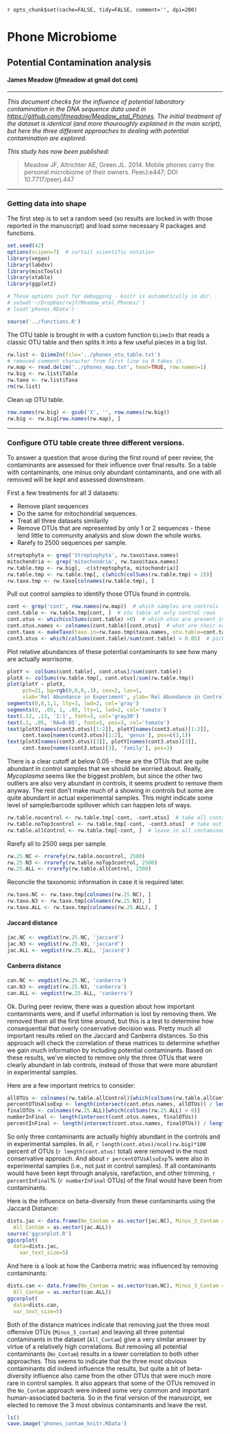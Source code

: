 `r opts_chunk$set(cache=FALSE, tidy=FALSE, comment='', dpi=200)`


# Phone Microbiome

## Potential Contamination analysis

#### James Meadow (jfmeadow at gmail dot com)




-------------------------

_This document checks for the influence of potential laboratory contamination in the DNA sequence data used in [https://github.com/jfmeadow/Meadow_etal_Phones](https://github.com/jfmeadow/Meadow_etal_Phones). The initial treatment of the dataset is identical (and more thouroughly explained in the main script), but here the three different approaches to dealing with potential contamination are explored._

_This study has now been published:_

> Meadow JF, Altrichter AE, Green JL. 2014. Mobile phones carry the personal microbiome of their owners. PeerJ:e447; DOI 10.7717/peerj.447 

-------------------------

### Getting data into shape

The first step is to set a random seed (so results are locked in with those reported in the manuscript) and load some necessary R packages and functions. 


```r
set.seed(42)
options(scipen=7)  # curtail scientific notation
library(vegan)
library(labdsv)
library(miscTools)
library(xtable)   
library(ggplot2)

# These options just for debugging - knitr is automatically in dir. 
# setwd('~/Dropbox/rwjf/Meadow_etal_Phones/')  
# load('phones.RData')

source('../functions.R')
```

The OTU table is brought in with a custom function `QiimeIn` that reads a classic OTU table and then splits it into a few useful pieces in a big list. 

```r
rw.list <- QiimeIn(file='../phones_otu_table.txt')
# removed comment character from first line so R takes it. 
rw.map <- read.delim('../phones_map.txt', head=TRUE, row.names=1)  
rw.big <- rw.list$Table
rw.taxo <- rw.list$Taxa
rm(rw.list)
```


Clean up OTU table. 

```r
row.names(rw.big) <- gsub('X', '', row.names(rw.big))
rw.big <- rw.big[row.names(rw.map), ]
```

-----------

### Configure OTU table create three different versions. 

To answer a question that arose during the first round of peer review, the contaminants are assessed for their influence over final results. So a table with contaminants, one minus only abundant contaminants, and one with all removed will be kept and assessed downstream. 

First a few treatments for all 3 datasets:

* Remove plant sequences
* Do the same for mitochondrial sequences. 
* Treat all three datasets similarily
* Remove OTUs that are represented by only 1 or 2 sequences - these lend little to community analysis and slow down the whole works. 
* Rarefy to 2500 sequences per sample.



```r
streptophyta <- grep('Streptophyta', rw.taxo$taxa.names)
mitochondria <- grep('mitochondria', rw.taxo$taxa.names)
rw.table.tmp <- rw.big[, -c(streptophyta, mitochondria)]
rw.table.tmp <- rw.table.tmp[, c(which(colSums(rw.table.tmp) > 2))]
rw.taxo.tmp <- rw.taxo[colnames(rw.table.tmp), ]
```


Pull out control samples to identify those OTUs found in controls.

```r
cont <- grep('cont', row.names(rw.map))  # which samples are controls
cont.table <- rw.table.tmp[cont, ]  # otu table of only control rows
cont.otus <- which(colSums(cont.table) >0)  # which otus are present in controls
cont.otus.names <- colnames(cont.table)[cont.otus]  # what are their names
cont.taxo <- makeTaxo(taxo.in=rw.taxo.tmp$taxa.names, otu.table=cont.table)
cont3.otus <- which(colSums(cont.table)/sum(cont.table) > 0.05)  # pick out 3 big ones
```


Plot relative abundances of these potential contaminants to see how many are actually worrisome. 


```r
plotY <- colSums(cont.table[, cont.otus]/sum(cont.table))
plotX <- colSums(rw.table.tmp[, cont.otus]/sum(rw.table.tmp))
plot(plotY ~ plotX, 
     pch=21, bg=rgb(0,0,0,.3), cex=2, las=1,
     xlab='Rel Abundance in Experiment', ylab='Rel Abundance in Controls')
segments(0,0,1,1, lty=3, lwd=2, col='gray')
segments(0, .05, 1, .05, lty=1, lwd=2, col='tomato')
text(.12, .13, '1:1', font=3, col='gray30')
text(.1, .05, 'RA=0.05', font=3, pos=3, col='tomato')
text(plotX[names(cont3.otus)[1:2]], plotY[names(cont3.otus)[1:2]], 
     cont.taxo[names(cont3.otus)[1:2], 'genus'], pos=c(3,1))
text(plotX[names(cont3.otus)[3]], plotY[names(cont3.otus)[3]], 
     cont.taxo[names(cont3.otus)[3], 'family'], pos=3)
```


There is a clear cutoff at below 0.05 - these are the OTUs that are quite abundant in control samples that we should be worried about. Really, _Mycoplasma_ seems like the biggest problem, but since the other two outliers are also very abundant in controls, it seems prudent to remove them anyway. The rest don't make much of a showing in controls but some are quite abundant in actual experimental samples. This might indicate some level of sample/barcode spillover which can happen lots of ways. 


```r
rw.table.nocontrol <- rw.table.tmp[-cont, -cont.otus]  # take all contaminants out
rw.table.noTop3control <- rw.table.tmp[-cont, -cont3.otus]  # take out big 3
rw.table.allControl <- rw.table.tmp[-cont, ]  # leave in all contaminant OTUs
```


Rarefy all to 2500 seqs per sample. 

```r
rw.25.NC <- rrarefy(rw.table.nocontrol, 2500)
rw.25.N3 <- rrarefy(rw.table.noTop3control, 2500)
rw.25.ALL <- rrarefy(rw.table.allControl, 2500)
```

Reconcile the taxonomic information in case it is required later. 

```r
rw.taxo.NC <- rw.taxo.tmp[colnames(rw.25.NC), ]
rw.taxo.N3 <- rw.taxo.tmp[colnames(rw.25.N3), ]
rw.taxo.ALL <- rw.taxo.tmp[colnames(rw.25.ALL), ]
```




#### Jaccard distance

```r
jac.NC <- vegdist(rw.25.NC, 'jaccard')
jac.N3 <- vegdist(rw.25.N3, 'jaccard')
jac.ALL <- vegdist(rw.25.ALL, 'jaccard')
```


#### Canberra distance 

```r
can.NC <- vegdist(rw.25.NC, 'canberra')
can.N3 <- vegdist(rw.25.N3, 'canberra')
can.ALL <- vegdist(rw.25.ALL, 'canberra')
```




Ok. During peer review, there was a question about how important contaminants were, and if useful information is lost by removing them. We removed them all the first time around, but this is a test to determine how consequential that overly conservative decision was. Pretty much all important results relied on the Jaccard and Canberra distances. So this approach will check the correlation of these matrices to determine whether we gain much information by including potential contaminants. Based on these results, we've elected to remove only the three OTUs that were clearly abundant in lab controls, instead of those that were more abundant in experimental samples. 

Here are a few important metrics to consider: 

```r
allOTUs <- colnames(rw.table.allControl)[which(colSums(rw.table.allControl) > 0)]  # names of all otus
percentOTUsAlsoExp <- length(intersect(cont.otus.names, allOTUs)) / length(allOTUs) * 100
finalOTUs <- colnames(rw.25.ALL)[which(colSums(rw.25.ALL) > 0)]
numberInFinal <- length(intersect(cont.otus.names, finalOTUs))
percentInFinal <- length(intersect(cont.otus.names, finalOTUs)) / length(allOTUs) * 100
```



So only three contaminants are actually highly abundant in the controls and in experimental samples. In all, `r length(cont.otus)/ncol(rw.big)*100` percent of OTUs (`r length(cont.otus)` total) were removed in the most conservative approach. And about `r percentOTUsAlsoExp`% were also in experimental samples (i.e., not just in control samples). If all contaminants would have been kept through analysis, rarefaction, and other trimming, `r percentInFinal`% (`r numberInFinal` OTUs) of the final would have been from contaminants. 



Here is the influence on beta-diversity from these contaminants using the Jaccard Distance: 

```r
dists.jac <- data.frame(No_Contam = as.vector(jac.NC), Minus_3_Contam = as.vector(jac.N3), 
  All_Contam = as.vector(jac.ALL))
source('ggcorplot.R')
ggcorplot(
  data=dists.jac,
	var_text_size=5) 
```


And here is a look at how the Canberra metric was influenced by removing contaminants: 

```r
dists.can <- data.frame(No_Contam = as.vector(can.NC), Minus_3_Contam = as.vector(can.N3), 
  All_Contam = as.vector(can.ALL))
ggcorplot(
  data=dists.can,
  var_text_size=5) 
```


Both of the distance matrices indicate that removing just the three most offensive OTUs (`Minus_3_contam`) and leaving all three potential contaminants in the dataset (`All_Contam`) give a very similar answer by virtue of a relatively high correlations. But removing all potential contaminants (`No_Contam`) results in a lower correlation to both other approaches. This seems to indicate that the three most obvious contaminants did indeed influence the results, but quite a bit of beta-diversity influence also came from the other OTUs that were much more rare in control samples. It also appears that some of the OTUs removed in the `No_Contam` approach were indeed some very common and important human-associated bacteria. So in the final version of the manusrcipt, we elected to remove the 3 most obvious contaminants and leave the rest. 


```r
ls()
save.image('phones_contam_knitr.RData')
```

